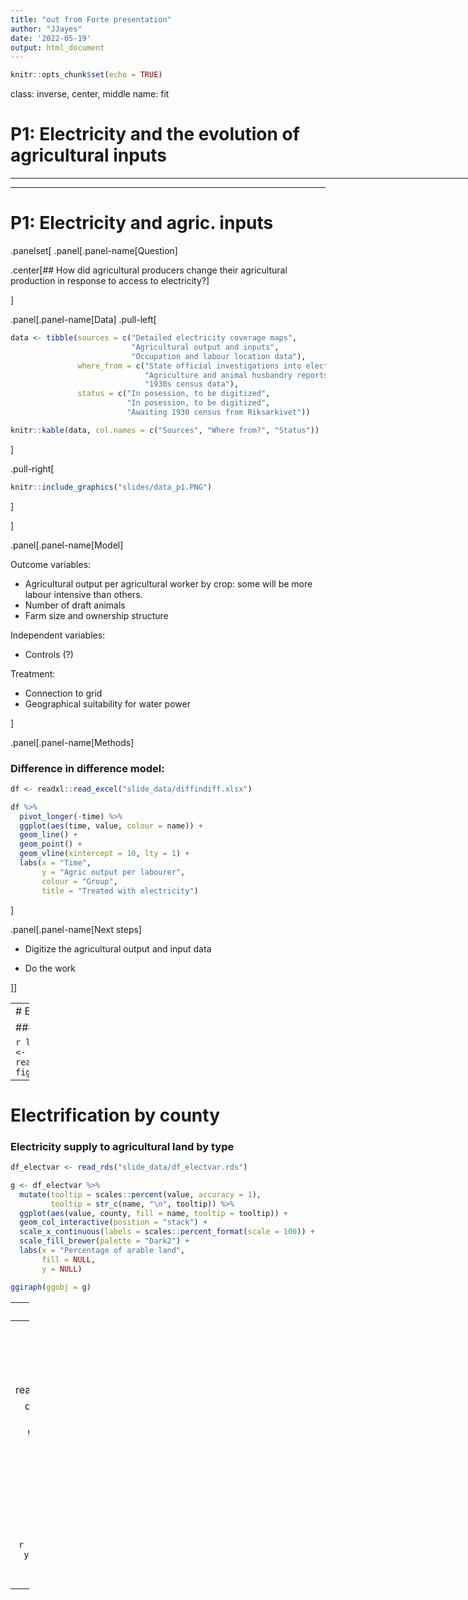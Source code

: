 ```yaml
---
title: "out from Forte presentation"
author: "JJayes"
date: '2022-05-19'
output: html_document
---
```


```r
knitr::opts_chunk$set(echo = TRUE)
```


class: inverse, center, middle
name: fit

# P1: Electricity and the evolution of agricultural inputs

<html><div style='float:left'></div><hr color='#EB811B' size=1px width=796px></html>

---

# P1: Electricity and agric. inputs
.panelset[
.panel[.panel-name[Question]

.center[## How did agricultural producers change their agricultural production in response to access to electricity?]

]

.panel[.panel-name[Data]
.pull-left[

```r
data <- tibble(sources = c("Detailed electricity coverage maps", 
                           "Agricultural output and inputs", 
                           "Occupation and labour location data"),
               where_from = c("State official investigations into electrification by county",
                              "Agriculture and animal husbandry reports from SCB",
                              "1930s census data"),
               status = c("In posession, to be digitized",
                          "In posession, to be digitized",
                          "Awaiting 1930 census from Riksarkivet"))

knitr::kable(data, col.names = c("Sources", "Where from?", "Status"))
```


]

.pull-right[

```r
knitr::include_graphics("slides/data_p1.PNG")
```


]

]

.panel[.panel-name[Model]

Outcome variables:

- Agricultural output per agricultural worker by crop: some will be more labour intensive than others.
- Number of draft animals
- Farm size and ownership structure

Independent variables:

- Controls (?)

Treatment:

- Connection to grid
- Geographical suitability for water power

]

.panel[.panel-name[Methods]

### Difference in difference model:

```r
df <- readxl::read_excel("slide_data/diffindiff.xlsx")

df %>% 
  pivot_longer(-time) %>% 
  ggplot(aes(time, value, colour = name)) +
  geom_line() +
  geom_point() +
  geom_vline(xintercept = 10, lty = 1) +
  labs(x = "Time",
       y = "Agric output per labourer",
       colour = "Group",
       title = "Treated with electricity")

```


]

.panel[.panel-name[Next steps]

* Digitize the agricultural output and input data

* Do the work

]]

---
# Electrification by county

### Electrification rate vs cost to complete

```r
library(ggiraph)
library(cowplot)
fig <- readRDS("slide_data/interactive_fig.rds")
fig
```

---

# Electrification by county

### Electricity supply to agricultural land by type

```r
df_electvar <- read_rds("slide_data/df_electvar.rds")

g <- df_electvar %>% 
  mutate(tooltip = scales::percent(value, accuracy = 1),
         tooltip = str_c(name, "\n", tooltip)) %>% 
  ggplot(aes(value, county, fill = name, tooltip = tooltip)) +
  geom_col_interactive(position = "stack") +
  scale_x_continuous(labels = scales::percent_format(scale = 100)) +
  scale_fill_brewer(palette = "Dark2") +
  labs(x = "Percentage of arable land",
       fill = NULL,
       y = NULL)

ggiraph(ggobj = g)

```

---
# Variation in agric ownership

### Farm ownership by parish (Skåne) 

```r
df_n_farms <- read_rds("slide_data/df_n_farms.rds")

g <- df_n_farms %>% 
  mutate(tooltip = scales::percent(value, accuracy = 1),
         tooltip = str_c(name, "\n", tooltip)) %>% 
  ggplot(aes(value, Region, fill = name, tooltip = tooltip)) +
  geom_col_interactive(position = "fill") +
  # facet_wrap(~ ownership) +
  scale_x_continuous(labels = scales::percent_format()) +
  labs(
    x = NULL,
    y = NULL,
    fill = NULL
  )

ggiraph(ggobj = g)

```
























---
# Digitization

### Agricultural output

.pull-left[

```r
df_potato_horse <- read_rds("slide_data/df_potato_horse.rds")

df_potato_horse %>%
  ggplot(aes(`Horses over 3 years`, `Potatoes harvest`)) +
  # geom_point() +
  geom_smooth(method = "lm") +
  geom_text(aes(label = x1), check_overlap = T) +
  labs(
    x = "Draft animals (horses and bulls)",
    y = "Potato harvest per taxpayer"
  )


```


]

.pull-right[


```r
df_potato_horse %>%
  lm(`Horses over 3 years` ~ `Potatoes harvest`, data = .) %>%
  summary()
```

]


---



